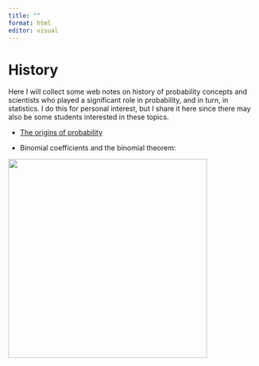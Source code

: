 ```yaml
---
title: ""
format: html
editor: visual
---
```


# History

Here I will collect some web notes on history of probability concepts and scientists who played a significant role in probability, and in turn, in statistics. I do this for personal interest, but I share it here since there may also be some students interested in these topics.

-   [The origins of probability](https://timesofmalta.com/articles/the-origins-of-probability.684474)

- Binomial coefficients and the binomial theorem:

[![](images/cardano.png){fig-align="center" width="400"}](https://twitter.com/HOS_ASA)

